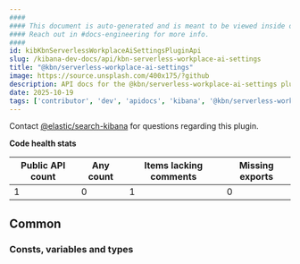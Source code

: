 ```yaml
---
####
#### This document is auto-generated and is meant to be viewed inside our experimental, new docs system.
#### Reach out in #docs-engineering for more info.
####
id: kibKbnServerlessWorkplaceAiSettingsPluginApi
slug: /kibana-dev-docs/api/kbn-serverless-workplace-ai-settings
title: "@kbn/serverless-workplace-ai-settings"
image: https://source.unsplash.com/400x175/?github
description: API docs for the @kbn/serverless-workplace-ai-settings plugin
date: 2025-10-19
tags: ['contributor', 'dev', 'apidocs', 'kibana', '@kbn/serverless-workplace-ai-settings']
---
```




Contact [@elastic/search-kibana](https://github.com/orgs/elastic/teams/search-kibana) for questions regarding this plugin.

**Code health stats**

| Public API count  | Any count | Items lacking comments | Missing exports |
|-------------------|-----------|------------------------|-----------------|
| 1 | 0 | 1 | 0 |

## Common

### Consts, variables and types
<DocDefinitionList data={kbnServerlessWorkplaceAiSettingsObj.common.misc}/>

